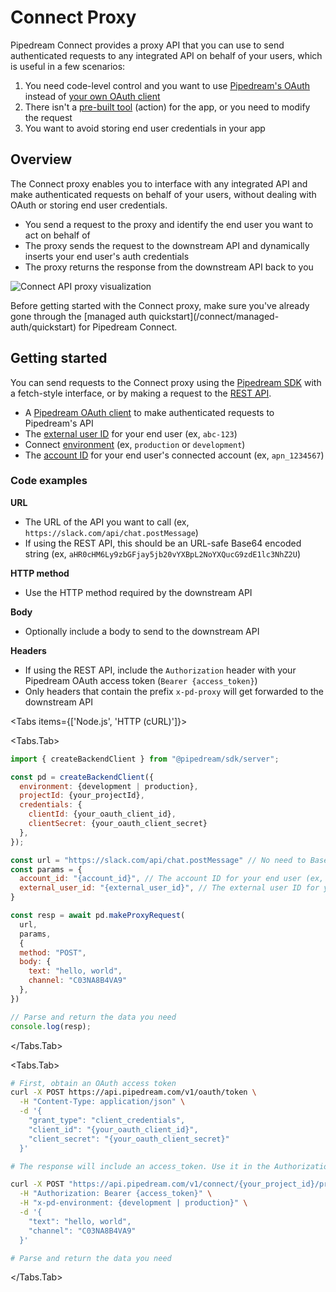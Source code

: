 
# Connect Proxy

Pipedream Connect provides a proxy API that you can use to send authenticated requests to any integrated API on behalf of your users, which is useful in a few scenarios:

1. You need code-level control and you want to use [Pipedream's OAuth](/connect/managed-auth/oauth-clients#using-pipedream-oauth) instead of [your own OAuth client](/connect/managed-auth/oauth-clients#using-a-custom-oauth-client)
2. There isn't a [pre-built tool](/connect/components) (action) for the app, or you need to modify the request
3. You want to avoid storing end user credentials in your app

## Overview

The Connect proxy enables you to interface with any integrated API and make authenticated requests on behalf of your users, without dealing with OAuth or storing end user credentials.

- You send a request to the proxy and identify the end user you want to act on behalf of
- The proxy sends the request to the downstream API and dynamically inserts your end user's auth credentials
- The proxy returns the response from the downstream API back to you

![Connect API proxy visualization](https://res.cloudinary.com/pipedreamin/image/upload/v1738734958/pd-connect-proxy-viz_y8fzuk.png)

<Callout type="info">
Before getting started with the Connect proxy, make sure you've already gone through the [managed auth quickstart](/connect/managed-auth/quickstart) for Pipedream Connect.
</Callout>

## Getting started

You can send requests to the Connect proxy using the [Pipedream SDK](/connect/sdk) with a fetch-style interface, or by making a request to the [REST API](/rest-api/connect/proxy).

- A [Pipedream OAuth client](/rest-api/auth#oauth) to make authenticated requests to Pipedream's API
- The [external user ID](/connect/api#external-users) for your end user (ex, `abc-123`)
- Connect [environment](/connect/environments) (ex, `production` or `development`)
- The [account ID](/connect/api#accounts) for your end user's connected account (ex, `apn_1234567`)

### Code examples

**URL**

- The URL of the API you want to call (ex, `https://slack.com/api/chat.postMessage`)
- If using the REST API, this should be an URL-safe Base64 encoded string (ex, `aHR0cHM6Ly9zbGFjay5jb20vYXBpL2NoYXQucG9zdE1lc3NhZ2U`)

**HTTP method**

- Use the HTTP method required by the downstream API

**Body**

- Optionally include a body to send to the downstream API

**Headers**

- If using the REST API, include the `Authorization` header with your Pipedream OAuth access token (`Bearer {access_token}`)
- Only headers that contain the prefix `x-pd-proxy` will get forwarded to the downstream API

<Tabs items={['Node.js', 'HTTP (cURL)']}>

<Tabs.Tab>
```javascript
import { createBackendClient } from "@pipedream/sdk/server";

const pd = createBackendClient({
  environment: {development | production},
  projectId: {your_projectId},
  credentials: {
    clientId: {your_oauth_client_id},
    clientSecret: {your_oauth_client_secret}
  },
});

const url = "https://slack.com/api/chat.postMessage" // No need to Base64 encode the URL if using the SDK
const params = {
  account_id: "{account_id}", // The account ID for your end user (ex, apn_1234567)
  external_user_id: "{external_user_id}", // The external user ID for your end user
}

const resp = await pd.makeProxyRequest(
  url,
  params,
  {
  method: "POST",
  body: {
    text: "hello, world",
    channel: "C03NA8B4VA9"
  },
})

// Parse and return the data you need
console.log(resp);
```
</Tabs.Tab>

<Tabs.Tab>
```bash
# First, obtain an OAuth access token
curl -X POST https://api.pipedream.com/v1/oauth/token \
  -H "Content-Type: application/json" \
  -d '{
    "grant_type": "client_credentials",
    "client_id": "{your_oauth_client_id}",
    "client_secret": "{your_oauth_client_secret}"
  }'

# The response will include an access_token. Use it in the Authorization header below.

curl -X POST "https://api.pipedream.com/v1/connect/{your_project_id}/proxy/{url_safe_base64_encoded_url}?external_user_id={external_user_id}&account_id={apn_xxxxxxx}" \
  -H "Authorization: Bearer {access_token}" \
  -H "x-pd-environment: {development | production}" \
  -d '{
    "text": "hello, world",
    "channel": "C03NA8B4VA9"
  }'

# Parse and return the data you need
```
</Tabs.Tab>

</Tabs>